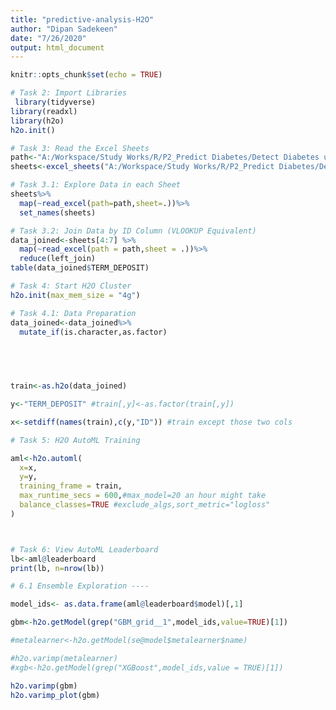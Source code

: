 ```yaml
---
title: "predictive-analysis-H2O"
author: "Dipan Sadekeen"
date: "7/26/2020"
output: html_document
---
```


```r
knitr::opts_chunk$set(echo = TRUE)
```



```r
# Task 2: Import Libraries
 library(tidyverse)
library(readxl)
library(h2o)
h2o.init()
```

```r
# Task 3: Read the Excel Sheets
path<-"A:/Workspace/Study Works/R/P2_Predict Diabetes/Detect Diabetes using rf/Predictive-analysis-H2O/UCI_bank_marketing.xlsx"
sheets<-excel_sheets("A:/Workspace/Study Works/R/P2_Predict Diabetes/Detect Diabetes using rf/Predictive-analysis-H2O/UCI_bank_marketing.xlsx")

```


```r
# Task 3.1: Explore Data in each Sheet
sheets%>%
  map(~read_excel(path=path,sheet=.))%>%
  set_names(sheets)
```


```r
# Task 3.2: Join Data by ID Column (VLOOKUP Equivalent)
data_joined<-sheets[4:7] %>%
  map(~read_excel(path = path,sheet = .))%>%
  reduce(left_join)
table(data_joined$TERM_DEPOSIT)

```

```r
# Task 4: Start H2O Cluster
h2o.init(max_mem_size = "4g")

```

```r
# Task 4.1: Data Preparation
data_joined<-data_joined%>%
  mutate_if(is.character,as.factor)
    
  



train<-as.h2o(data_joined)

y<-"TERM_DEPOSIT" #train[,y]<-as.factor(train[,y])

x<-setdiff(names(train),c(y,"ID")) #train except those two cols
```

```r
# Task 5: H2O AutoML Training

aml<-h2o.automl(
  x=x,
  y=y,
  training_frame = train,
  max_runtime_secs = 600,#max_model=20 an hour might take
  balance_classes=TRUE #exclude_algs,sort_metric="logloss"
)




```

```r
# Task 6: View AutoML Leaderboard
lb<-aml@leaderboard
print(lb, n=nrow(lb))


```

```r
# 6.1 Ensemble Exploration ----

model_ids<- as.data.frame(aml@leaderboard$model)[,1]

gbm<-h2o.getModel(grep("GBM_grid__1",model_ids,value=TRUE)[1])

#metalearner<-h2o.getModel(se@model$metalearner$name)

#h2o.varimp(metalearner)
#xgb<-h2o.getModel(grep("XGBoost",model_ids,value = TRUE)[1])

h2o.varimp(gbm)
h2o.varimp_plot(gbm)

```

